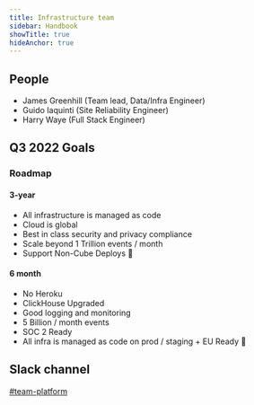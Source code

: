 ```yaml
---
title: Infrastructure team
sidebar: Handbook
showTitle: true
hideAnchor: true
---
```


## People

- James Greenhill (Team lead, Data/Infra Engineer)
- Guido Iaquinti (Site Reliability Engineer)
- Harry Waye (Full Stack Engineer)

<Mission />

## Q3 2022 Goals

<Objectives />
  
### Roadmap

#### 3-year

- All infrastructure is managed as code
- Cloud is global
- Best in class security and privacy compliance
- Scale beyond 1 Trillion events / month
- Support Non-Cube Deploys 🤖

#### 6 month

- No Heroku
- ClickHouse Upgraded
- Good logging and monitoring
- 5 Billion / month events
- SOC 2 Ready
- All infra is managed as code on prod / staging + EU Ready 🎈

## Slack channel

[#team-platform](https://posthog.slack.com/archives/C01MM7VT7MG)

